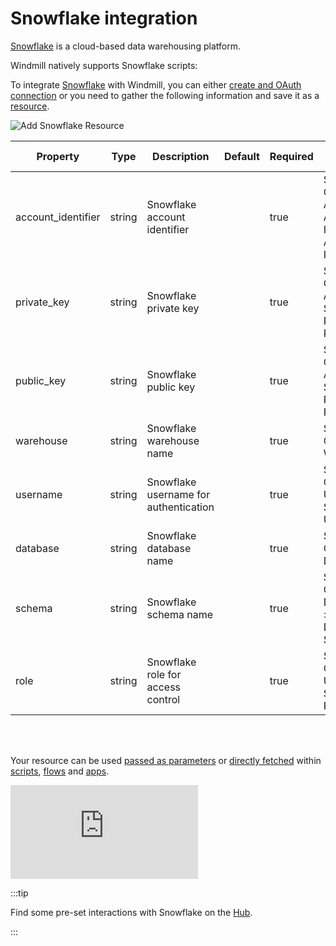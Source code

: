 
# Snowflake integration

[Snowflake](https://www.snowflake.com/en/) is a cloud-based data warehousing platform.

Windmill natively supports Snowflake scripts:

<div className="grid grid-cols-2 gap-6 mb-4">
	<DocCard
		title="SQL (PostgreSQL, MySQL, MS SQL, BigQuery, Snowflake) quickstart"
		description="Learn how to build your first script in PostgreSQL, MySQL, BigQuery, Snowflake."
		href="/docs/getting_started/scripts_quickstart/sql"
	/>
	<DocCard
		title="Build a sample Snowflake app using OAuth"
		description="Learn how to build a sample Windmill App using Snowflake OAuth"
		href="/docs/misc/guides/snowflake_app_with_user_roles#sample-app-setup"
	/>
	<DocCard
		title="Configure Snowflake OAuth"
		description="How to configure a Snowflake OAuth connection"
		href="/docs/misc/setup_oauth#snowflake"
	/>
</div>

To integrate [Snowflake](https://www.snowflake.com/en/) with Windmill, you can either [create and OAuth connection](../misc/2_setup_oauth/index.mdx#snowflake) or you need to gather the following information and save it as a [resource](../core_concepts/3_resources_and_types/index.mdx).

![Add Snowflake Resource](../assets/integrations/add-snowflake.png.webp)

| Property           | Type   | Description                           | Default | Required | Where to Find                                                   |
| ------------------ | ------ | ------------------------------------- | ------- | -------- | --------------------------------------------------------------- |
| account_identifier | string | Snowflake account identifier          |         | true     | Snowflake Console > Account > Account Info > Account Identifier |
| private_key        | string | Snowflake private key                 |         | true     | Snowflake Console > Account > Security > RSA Key Pair           |
| public_key         | string | Snowflake public key                  |         | true     | Snowflake Console > Account > Security > RSA Key Pair           |
| warehouse          | string | Snowflake warehouse name              |         | true     | Snowflake Console > Warehouses                                  |
| username           | string | Snowflake username for authentication |         | true     | Snowflake Console > Users and Security > Users                  |
| database           | string | Snowflake database name               |         | true     | Snowflake Console > Databases                                   |
| schema             | string | Snowflake schema name                 |         | true     | Snowflake Console > Databases > [Your Database] > Schemas       |
| role               | string | Snowflake role for access control     |         | true     | Snowflake Console > Users and Security > Roles                  |

<br />
<br />

Your resource can be used [passed as parameters](../core_concepts/3_resources_and_types/index.mdx#passing-resources-as-parameters-to-scripts-preferred) or [directly fetched](../core_concepts/3_resources_and_types/index.mdx#fetching-them-from-within-a-script-by-using-the-wmill-client-in-the-respective-language) within [scripts](../script_editor/index.mdx), [flows](../flows/1_flow_editor.mdx) and [apps](../apps/0_app_editor/index.mdx).

<iframe
	style={{ aspectRatio: '16/9' }}
	src="https://www.youtube.com/embed/ggJQtzvqaqA"
	title="YouTube video player"
	frameBorder="0"
	allow="accelerometer; autoplay; clipboard-write; encrypted-media; gyroscope; picture-in-picture; web-share"
	allowFullScreen
	className="border-2 rounded-lg object-cover w-full dark:border-gray-800"
></iframe>

<br />

:::tip

Find some pre-set interactions with Snowflake on the [Hub](https://hub.windmill.dev/integrations/snowflake).

:::

